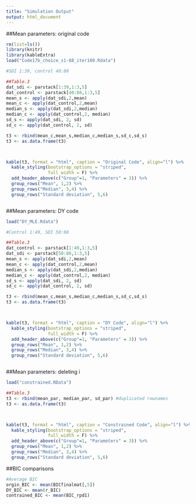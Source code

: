 ---
title: "Simulation Output"
output: html_document
---

##Mean parameters: original code
```{r echo=FALSE}
rm(list=ls())
library(knitr)
library(kableExtra)
load("Code17b_choice_s1-88_iter100.Rdata")

#SDI 1:39, control 40:88

##Table.3
dat_sdi <- parstack[1:39,1:3,5]
dat_control <- parstack[40:88,1:3,5]
mean_s <- apply(dat_sdi,2,mean)
mean_c <- apply(dat_control,2,mean)
median_s <- apply(dat_sdi,2,median)
median_c <- apply(dat_control,2, median)
sd_s <- apply(dat_sdi, 2, sd)
sd_c <- apply(dat_control, 2, sd)

t3 <- rbind(mean_c,mean_s,median_c,median_s,sd_c,sd_s)
t3 <- as.data.frame(t3)



kable(t3, format = "html", caption = "Original Code", align="l") %>%
  kable_styling(bootstrap_options = "striped",
                full_width = F) %>%
  add_header_above(c("Group"=1, "Parameters" = 3)) %>%
  group_rows("Mean", 1,2) %>%
  group_rows("Median", 3,4) %>%
  group_rows("Standard deviation", 5,6)



```

##Mean parameters: DY code
```{r echo=FALSE}
load("DY_MLE.Rdata")

#Control 1:49, SDI 50:88

##Table.3
dat_control <- parstack[1:49,1:3,5]
dat_sdi <- parstack[50:88,1:3,5]
mean_s <- apply(dat_sdi,2,mean)
mean_c <- apply(dat_control,2,mean)
median_s <- apply(dat_sdi,2,median)
median_c <- apply(dat_control,2, median)
sd_s <- apply(dat_sdi, 2, sd)
sd_c <- apply(dat_control, 2, sd)

t3 <- rbind(mean_c,mean_s,median_c,median_s,sd_c,sd_s)
t3 <- as.data.frame(t3)



kable(t3, format = "html", caption = "DY Code", align="l") %>%
  kable_styling(bootstrap_options = "striped",
                full_width = F) %>%
  add_header_above(c("Group"=1, "Parameters" = 3)) %>%
  group_rows("Mean", 1,2) %>%
  group_rows("Median", 3,4) %>%
  group_rows("Standard deviation", 5,6)



```



##Mean parameters: deleting i
```{r echo=FALSE}
load("constrained.RData")

##Table.3
t3 <- rbind(mean_par, median_par, sd_par) #duplicated rownames
t3 <- as.data.frame(t3)



kable(t3, format = "html", caption = "Constrained Code", align="l") %>%
  kable_styling(bootstrap_options = "striped",
                full_width = F) %>%
  add_header_above(c("Group"=1, "Parameters" = 3)) %>%
  group_rows("Mean", 1,2) %>%
  group_rows("Median", 3,4) %>%
  group_rows("Standard deviation", 5,6)


```

##BIC comparisons
```{r echo=FALSE}

        
#Average BIC
orgin_BIC <- mean(BICfinalmat[,5])
DY_BIC <- mean(r_BIC)
contrained_BIC <- mean(BIC_rpd1)


```

